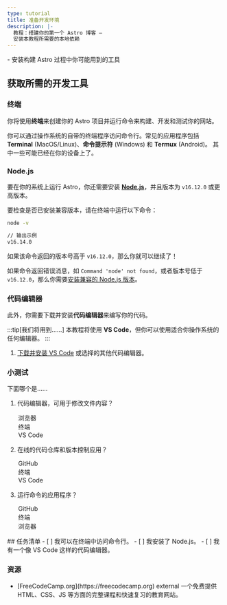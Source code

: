 ```yaml
---
type: tutorial
title: 准备开发环境
description: |-
  教程：搭建你的第一个 Astro 博客 —
  安装本教程所需要的本地依赖
---
```




<PreCheck>
  - 安装构建 Astro 过程中你可能用到的工具
</PreCheck>

## 获取所需的开发工具

### 终端

你将使用**终端**来创建你的 Astro 项目并运行命令来构建、开发和测试你的网站。

你可以通过操作系统的自带的终端程序访问命令行。常见的应用程序包括 **Terminal** (MacOS/Linux)、**命令提示符** (Windows) 和 **Termux** (Android)。 其中一些可能已经在你的设备上了。

### Node.js

要在你的系统上运行 Astro，你还需要安装 [**Node.js**](https://nodejs.org/)，并且版本为 `v16.12.0` 或更高版本。

要检查是否已安装兼容版本，请在终端中运行以下命令：

```sh
node -v

// 输出示例
v16.14.0
```

如果该命令返回的版本号高于 `v16.12.0`，那么你就可以继续了！

如果命令返回错误消息，如 `Command 'node' not found`，或者版本号低于 `v16.12.0`，那么你需要[安装兼容的 Node.js 版本](https://docs.npmjs.com/downloading-and-installing-node-js-and-npm)。

### 代码编辑器

此外，你需要下载并安装**代码编辑器**来编写你的代码。

:::tip[我们将用到……]
本教程将使用 **VS Code**，但你可以使用适合你操作系统的任何编辑器。
:::

1. [下载并安装 VS Code](https://code.visualstudio.com/#alt-downloads) 或选择的其他代码编辑器。



<Box icon="question-mark">

### 小测试

下面哪个是……
1. 代码编辑器，可用于修改文件内容？

    <MultipleChoice>
      <Option>
        浏览器
      </Option>
      <Option>
        终端
      </Option>
      <Option isCorrect>
        VS Code
      </Option>
    </MultipleChoice>

2. 在线的代码仓库和版本控制应用？

    <MultipleChoice>
      <Option isCorrect>
        GitHub
      </Option>
      <Option>
        终端
      </Option>
      <Option>
        VS Code
      </Option>
    </MultipleChoice>

3. 运行命令的应用程序？
    <MultipleChoice>
      <Option>
        GitHub
      </Option>
      <Option isCorrect>
        终端
      </Option>
      <Option>
        浏览器
      </Option>
    </MultipleChoice>

</Box>

<Box icon="check-list">
## 任务清单

<Checklist>
- [ ] 我可以在终端中访问命令行。
- [ ] 我安装了 Node.js。
- [ ] 我有一个像 VS Code 这样的代码编辑器。
</Checklist>
</Box>


### 资源

- <p>[FreeCodeCamp.org](https://freecodecamp.org) <Badge>external</Badge> 一个免费提供 HTML、CSS、JS 等方面的完整课程和快速复习的教育网站。</p >
